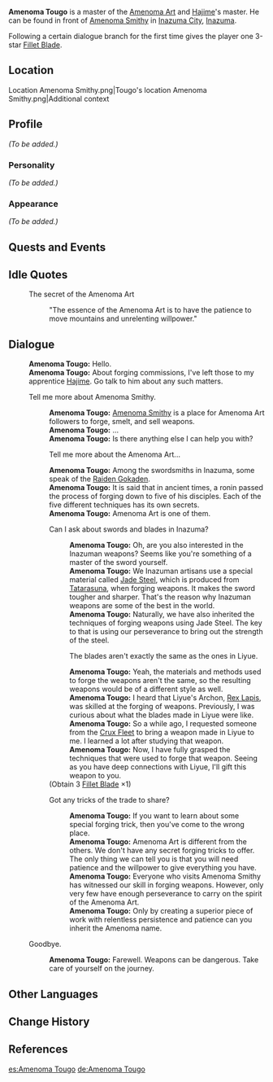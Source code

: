 {{Meta
<!-- REMOVE THIS TEMPLATE AFTER ADDING MISSING INFO -->
|missing_NPC_profile  = yes
}}
{{Character Infobox
|type             = NPC
|image            = NPC Amenoma Tougo.png
|realname         = 
|region           = Inazuma
|affiliation      = Amenoma Smithy
|title            = Owner of Amenoma Smithy

|ancestry         = Amenoma Clan
|father           = 
|mother           = 
|spouse           = 
|sibling          = 
|child            = 
|relative         = Amenoma Yuuya
|relativeNote     = Nephew

|voiceEN          = [https://www.andrewealesvo.com/ Andrew Eales]<ref>Twitter: [https://twitter.com/AndrewEalesVO/status/1417875382192070657 EN VA Self Announcement]</ref>
|voiceCN          =
|voiceJP          = {{w|ja:山口恵 (俳優)|Yamaguchi Satoshi ({{ja|山口 恵}})}}<ref>Twitter: [https://twitter.com/satoshiyama0407/status/1547176933011898368 JP VA Self Announcement]</ref>
|dialoguereward   = {{Card|Fillet Blade|1}}
}}
'''Amenoma Tougo'''{{Lang|ja=天目十五|ja_rm=Amenoma Toogo|ja_lit=Amenoma Fifteen}} is a master of the [[Amenoma Art]] and [[Hajime]]'s master. He can be found in front of [[Amenoma Smithy]] in [[Inazuma City]], [[Inazuma]].

Following a certain dialogue branch for the first time gives the player one 3-star [[Fillet Blade]].

==Location==
<gallery>
Location Amenoma Smithy.png|Tougo's location
Amenoma Smithy.png|Additional context
</gallery>

==Profile==
''(To be added.)''

===Personality===
''(To be added.)''

===Appearance===
''(To be added.)''

==Quests and Events==
{{Quests and Events}}

==Idle Quotes==
{{Dialogue start}}
: {{DIcon|Idle}} The secret of the Amenoma Art
:: {{A|VO Amenoma Tougo 01.ogg}} "The essence of the Amenoma Art is to have the patience to move mountains and unrelenting willpower."
{{Dialogue end}}

==Dialogue==
{{Dialogue start}}
:'''Amenoma Tougo:''' Hello.
:'''Amenoma Tougo:''' About forging commissions, I've left those to my apprentice [[Hajime]]. Go talk to him about any such matters.
:{{DIcon}} Tell me more about Amenoma Smithy.
::'''Amenoma Tougo:''' [[Amenoma Smithy]] is a place for Amenoma Art followers to forge, smelt, and sell weapons.
::'''Amenoma Tougo:''' ...
::'''Amenoma Tougo:''' Is there anything else I can help you with?
::{{DIcon}} Tell me more about the Amenoma Art...
::'''Amenoma Tougo:''' Among the swordsmiths in Inazuma, some speak of the [[Raiden Gokaden]].
::'''Amenoma Tougo:''' It is said that in ancient times, a ronin passed the process of forging down to five of his disciples. Each of the five different techniques has its own secrets.
::'''Amenoma Tougo:''' Amenoma Art is one of them.
::{{DIcon}} Can I ask about swords and blades in Inazuma?
:::'''Amenoma Tougo:''' Oh, are you also interested in the Inazuman weapons? Seems like you're something of a master of the sword yourself.
:::'''Amenoma Tougo:''' We Inazuman artisans use a special material called [[Jade Steel]], which is produced from [[Tatarasuna]], when forging weapons. It makes the sword tougher and sharper. That's the reason why Inazuman weapons are some of the best in the world.
:::'''Amenoma Tougo:''' Naturally, we have also inherited the techniques of forging weapons using Jade Steel. The key to that is using our perseverance to bring out the strength of the steel.
:::{{DIcon|Reward}} The blades aren't exactly the same as the ones in Liyue.
:::'''Amenoma Tougo:''' Yeah, the materials and methods used to forge the weapons aren't the same, so the resulting weapons would be of a different style as well.
:::'''Amenoma Tougo:''' I heard that Liyue's Archon, [[Rex Lapis]], was skilled at the forging of weapons. Previously, I was curious about what the blades made in Liyue were like.
:::'''Amenoma Tougo:''' So a while ago, I requested someone from the [[Crux Fleet]] to bring a weapon made in Liyue to me. I learned a lot after studying that weapon.
:::'''Amenoma Tougo:''' Now, I have fully grasped the techniques that were used to forge that weapon. Seeing as you have deep connections with Liyue, I'll gift this weapon to you.
::;(Obtain 3{{star}} [[Fillet Blade]] ×1)
::{{DIcon}} Got any tricks of the trade to share?
:::'''Amenoma Tougo:''' If you want to learn about some special forging trick, then you've come to the wrong place.
:::'''Amenoma Tougo:''' Amenoma Art is different from the others. We don't have any secret forging tricks to offer. The only thing we can tell you is that you will need patience and the willpower to give everything you have.
:::'''Amenoma Tougo:''' Everyone who visits Amenoma Smithy has witnessed our skill in forging weapons. However, only very few have enough perseverance to carry on the spirit of the Amenoma Art.
:::'''Amenoma Tougo:''' Only by creating a superior piece of work with relentless persistence and patience can you inherit the Amenoma name.
:{{DIcon}} Goodbye.
::'''Amenoma Tougo:''' Farewell. Weapons can be dangerous. Take care of yourself on the journey.
{{Dialogue end}}

==Other Languages==
{{Other Languages
|en      = Amenoma Tougo
|zhs     = 天目十五
|zhs_rm  = Tiānmù Shíwǔ
|zht     = 天目十五
|zht_rm  = Tiānmù Shíwǔ
|ja      = 天目十五
|ja_rm   = Amenoma Toogo
|ko      = 아메노마 토오고
|ko_rm   = Amenoma Toogo
|es      = Amenoma Tougo
|fr      = Amenoma Tougo
|ru      = Амэнома Того
|th      = Amenoma Tougo
|vi      = Amenoma Tougo
|de      = Amenoma Tougo
|id      = Amenoma Tougo
|pt      = Amenoma Tougo
|tr      = Amenoma Tougo
|it      = Amenoma Tougo
}}

==Change History==
{{Change History|2.0}}

==References==
{{Reflist|1}}

[[es:Amenoma Tougo]]
[[de:Amenoma Tougo]]